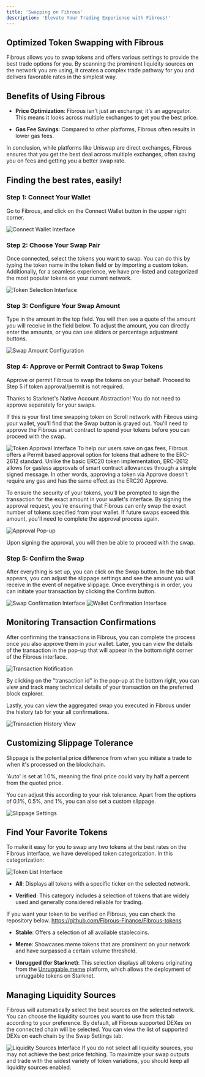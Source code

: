 ```yaml
---
title: 'Swapping on Fibrous'
description: 'Elevate Your Trading Experience with Fibrous!'
---
```


## Optimized Token Swapping with Fibrous

Fibrous allows you to swap tokens and offers various settings to provide the best trade options for you. By scanning the prominent liquidity sources on the network you are using, it creates a complex trade pathway for you and delivers favorable rates in the simplest way.

## Benefits of Using Fibrous 

- **Price Optimization**: Fibrous isn't just an exchange; it's an aggregator. This means it looks across multiple exchanges to get you the best price.

- **Gas Fee Savings**: Compared to other platforms, Fibrous often results in lower gas fees.

In conclusion, while platforms like Uniswap are direct exchanges, Fibrous ensures that you get the best deal across multiple exchanges, often saving you on fees and getting you a better swap rate.

## Finding the best rates, easily!

### Step 1: Connect Your Wallet

Go to Fibrous, and click on the Connect Wallet button in the upper right corner.

<Frame caption="Connecting a Wallet on app.fibrous.finance">
  <img src="/images/swapping/connect_wallet.png" alt="Connect Wallet Interface" />
</Frame>

### Step 2: Choose Your Swap Pair

Once connected, select the tokens you want to swap. You can do this by typing the token name in the token field or by importing a custom token. Additionally, for a seamless experience, we have pre-listed and categorized the most popular tokens on your current network.

<Frame caption="Token selection interface">
  <img src="/images/swapping/token_selection.png" alt="Token Selection Interface" />
</Frame>

### Step 3: Configure Your Swap Amount

Type in the amount in the top field. You will then see a quote of the amount you will receive in the field below. To adjust the amount, you can directly enter the amounts, or you can use sliders or percentage adjustment buttons.

<Frame caption="Configuring your swap amount on app.fibrous.finance">
  <img src="/images/swapping/swap_amount.png" alt="Swap Amount Configuration" />
</Frame>

### Step 4: Approve or Permit Contract to Swap Tokens

Approve or permit Fibrous to swap the tokens on your behalf. Proceed to Step 5 if token approval/permit is not required.

<Note>
Thanks to Starknet's Native Account Abstraction! You do not need to approve separately for your swaps.
</Note>

If this is your first time swapping token on Scroll network with Fibrous using your wallet, you'll find that the Swap button is grayed out. You'll need to approve the Fibrous smart contract to spend your tokens before you can proceed with the swap.

<Frame caption="Approve button below Swap Interface">
  <img src="/images/swapping/approve_button.png" alt="Token Approval Interface" />
</Frame>

<Note>
To help our users save on gas fees, Fibrous offers a Permit based approval option for tokens that adhere to the ERC-2612 standard. Unlike the basic ERC20 token implementation, ERC-2612 allows for gasless approvals of smart contract allowances through a simple signed message. In other words, approving a token via Approve doesn't require any gas and has the same effect as the ERC20 Approve.
</Note>

To ensure the security of your tokens, you'll be prompted to sign the transaction for the exact amount in your wallet's interface. By signing the approval request, you're ensuring that Fibrous can only swap the exact number of tokens specified from your wallet. If future swaps exceed this amount, you'll need to complete the approval process again.

<Frame caption="Approval pop-up on app.fibrous.finance">
  <img src="/images/swapping/approval_popup.png" alt="Approval Pop-up" />
</Frame>

Upon signing the approval, you will then be able to proceed with the swap.

### Step 5: Confirm the Swap

After everything is set up, you can click on the Swap button. In the tab that appears, you can adjust the slippage settings and see the amount you will receive in the event of negative slippage. Once everything is in order, you can initiate your transaction by clicking the Confirm button.

<Frame caption="Confirm your Swap on app.fibrous.finance">
  <img src="/images/swapping/confirm_swap.png" alt="Swap Confirmation Interface" />
</Frame>

<Frame caption="Example confirmation tab on Argent Wallet">
  <img src="/images/swapping/wallet_confirmation.png" alt="Wallet Confirmation Interface" />
</Frame>

## Monitoring Transaction Confirmations 

After confirming the transactions in Fibrous, you can complete the process once you also approve them in your wallet. Later, you can view the details of the transaction in the pop-up that will appear in the bottom right corner of the Fibrous interface.

<Frame caption="Transaction confirmation notification">
  <img src="/images/swapping/transaction_notification.png" alt="Transaction Notification" />
</Frame>

By clicking on the "transaction id" in the pop-up at the bottom right, you can view and track many technical details of your transaction on the preferred block explorer.

Lastly, you can view the aggregated swap you executed in Fibrous under the history tab for your all confirmations.

<Frame caption="Transaction history view">
  <img src="/images/swapping/transaction_history.png" alt="Transaction History View" />
</Frame>

## Customizing Slippage Tolerance 

Slippage is the potential price difference from when you initiate a trade to when it's processed on the blockchain.

'Auto' is set at 1.0%, meaning the final price could vary by half a percent from the quoted price.

You can adjust this according to your risk tolerance. Apart from the options of 0.1%, 0.5%, and 1%, you can also set a custom slippage.

<Frame caption="Slippage settings interface">
  <img src="/images/swapping/slippage_settings.png" alt="Slippage Settings" />
</Frame>

## Find Your Favorite Tokens 

To make it easy for you to swap any two tokens at the best rates on the Fibrous interface, we have developed token categorization. In this categorization:

<Frame caption="Token List on app.fibrous.finance">
  <img src="/images/swapping/token_list.png" alt="Token List Interface" />
</Frame>

- **All**: Displays all tokens with a specific ticker on the selected network.

- **Verified**: This category includes a selection of tokens that are widely used and generally considered reliable for trading.

If you want your token to be verified on Fibrous, you can check the repository below.
https://github.com/Fibrous-Finance/Fibrous-tokens 

- **Stable**: Offers a selection of all available stablecoins.

- **Meme**: Showcases meme tokens that are prominent on your network and have surpassed a certain volume threshold.

- **Unrugged (for Starknet)**: This selection displays all tokens originating from the [Unruggable.meme](https://unruggable.meme) platform, which allows the deployment of unruggable tokens on Starknet.

## Managing Liquidity Sources 

Fibrous will automatically select the best sources on the selected network. You can choose the liquidity sources you want to use from this tab according to your preference. By default, all Fibrous supported DEXes on the connected chain will be selected. You can view the list of supported DEXs on each chain by the Swap Settings tab.

<Frame caption="Liquidity sources configuration">
  <img src="/images/swapping/liquidity_sources.png" alt="Liquidity Sources Interface" />
</Frame>

<Warning>
If you do not select all liquidity sources, you may not achieve the best price fetching. To maximize your swap outputs and trade with the widest variety of token variations, you should keep all liquidity sources enabled.
</Warning>
